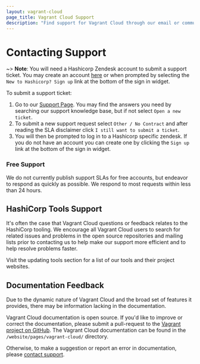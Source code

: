 ```yaml
---
layout: vagrant-cloud
page_title: Vagrant Cloud Support
description: "Find support for Vagrant Cloud through our email or community channels."
---
```

# Contacting Support

~> **Note**: You will need a Hashicorp Zendesk account to submit a support ticket. You may create an account [here](https://hashicorp.zendesk.com/auth/v2/login/registration)
or when prompted by selecting the `New to Hashicorp? Sign up` link at the bottom of the sign in widget.

To submit a support ticket:
1. Go to our [Support Page](https://support.hashicorp.com/hc/en-us). You may find the answers you need by searching our support knowledge base, but if not select `Open a new ticket`.
2. To submit a new support request select `Other / No Contract` and after reading the SLA disclaimer click `I still want to submit a ticket`.
3. You will then be prompted to log in to a Hashicorp specific zendesk. If you do not have an account you can create one by clicking the `Sign up` link at the bottom of the sign in widget.

### Free Support

We do not currently publish support SLAs for free accounts, but endeavor to
respond as quickly as possible. We respond to most requests within less than 24
hours.

## HashiCorp Tools Support

It's often the case that Vagrant Cloud questions or feedback relates to
the HashiCorp tooling. We encourage all Vagrant Cloud users to search for
related issues and problems in the open source repositories and mailing lists
prior to contacting us to help make our support more efficient and to help
resolve problems faster.

Visit the updating tools section for a list of our tools and their project
websites.

## Documentation Feedback

Due to the dynamic nature of Vagrant Cloud and the broad set of features
it provides, there may be information lacking in the documentation.

Vagrant Cloud documentation is open source.
If you'd like to improve or correct the documentation,
please submit a pull-request to the
[Vagrant project on GitHub](https://github.com/hashicorp/vagrant/tree/main/website/content/vagrant-cloud/).
The Vagrant Cloud documentation can be found in the `/website/pages/vagrant-cloud/` directory.

Otherwise, to make a suggestion or report an error in documentation, please [contact support](/vagrant/vagrant-cloud/support).
